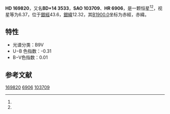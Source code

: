 {{Starbox begin
| name = HD 169820
}}
{{Starbox observe
| epoch = [[J2000.0|J2000.0]]
| constell = {{星座名待查}}<ref name=SIMBAD>{{cite web
 | url=http://simbad.u-strasbg.fr/simbad/sim-id?Ident=HR+6906
 | title =Pulsating variable Star
 | publisher=Centre de Données astronomiques de Strasbourg
 | work=SIMBAD
 | accessdate=2012-07-13}}</ref><ref name=DATA>{{cite web
 | url=http://vizier.u-strasbg.fr/viz-bin/VizieR-5?-out.add=.&-source=5050&-corr=PK=HR&-out.max=9999&HR=6906
 | title=VizieR Detailed Page
 | accessdate=2012-07-13
 | archive-date=2016-03-04
 | archive-url=https://web.archive.org/web/20160304204114/http://vizier.u-strasbg.fr/viz-bin/VizieR-5?-out.add=.&-source=5050&-corr=PK=HR&-out.max=9999&HR=6906
 | dead-url=no
 }}</ref>
| 星官 = 
| ra = {{RA|18|25|55.4}}<ref name=SIMBAD /><ref name=DATA />
| dec = {{DEC|+14|58|0}}<ref name=SIMBAD /><ref name=DATA />
| appmag_v = 6.37<ref name=SIMBAD /><ref name=DATA />
}}
{{Starbox character
| class = B9V<ref name=SIMBAD /><ref name=DATA />
| b-v = 0.01<ref name=SIMBAD /><ref name=DATA />
| u-b = -0.31<ref name=SIMBAD /><ref name=DATA />
| r-i = <ref name=SIMBAD /><ref name=DATA />
| variable = 
}}
{{Starbox astrometry
| radial_v = -0.31
| prop_mo_ra = -21
| parallax = 
| p_error = 
}}
{{Starbox catalog
| names =BD+14 3533，[[SAO星表|SAO]] 103709，[[HD星表|HD]] 169820，[[HR星表|HR]] 6906}}
{{Starbox reference |Simbad=HR+6906}}
{{Starbox end}}

'''HD 169820'''，又名'''BD+14 3533'''，'''SAO 103709'''、'''HR 6906'''，是一颗恒星<ref name=SIMBAD /><ref name=DATA />，视星等为6.37，位于[[銀道座標系|銀經]]43.6，[[銀道座標系|銀緯]]12.32，其[[B1900.0|B1900.0]]坐标为赤經{{RA|18|21|23.3}}，赤緯{{DEC|+14|12.32|34}}。
==特性==
*光谱分类：B9V
*U−B 色指数：-0.31
*B−V色指数：0.01

== 参考文献 ==
{{reflist}}

{{star-stub}}

[[Category:HD和HDE天體|169820]]
[[Category:HR天體|6906]]
[[Category:SAO天體|103709]]